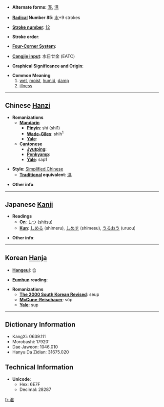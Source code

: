 * '''Alternate forms''': [[溼]], [[濕]]

* '''[[Wiktionary:Chinese radical index| Radical]] Number 85''': [[Wiktionary:Chinese radical index 水|水]]+9 strokes

* '''[[Wiktionary:Chinese total strokes index|Stroke number]]''': [[Wiktionary:Chinese total strokes index 12|12]]

* '''Stroke order''': 

* '''[[Wiktionary:Chinese four corner index|Four-Corner System]]''': 

* '''[[Wiktionary:Chinese Cangjie index|Cangjie input]]''': 水日廿金 (EATC)

* '''Graphical Significance and Origin''': 

* '''Common Meaning'''
*#[[wet]], [[moist]], [[humid]], [[damp]]
*# [[illness]]

----

== Chinese [[Hanzi]] ==

* '''Romanizations'''
** '''[[Mandarin]]'''
*** '''[[Pinyin]]''': shī (shi1)
*** '''[[Wade-Giles]]''': shih<sup>1</sup>
*** '''[[Yale]]''': 
** '''[[Cantonese]]'''
*** '''[[Jyutping]]''':
*** '''[[Penkyamp]]''': 
*** '''[[Yale]]''': sap1

* '''Style''': [[Simplified Chinese]] 
** '''[[Traditional Chinese|Traditional]] equivalent''': [[濕]]

* '''Other info''': 

----

== Japanese [[Kanji]] ==

* '''Readings'''
** '''[[On]]''': [[しつ]] (shitsu)
** '''[[Kun]]''': [[しめる]] (shimeru), [[しめす]] (shimesu), [[うるおう]] (uruou)

* '''Other info''':  

----

== Korean [[Hanja]] ==

* '''[[Hangeul]]''': 습

* '''[[Eumhun]] reading''': 

* '''Romanizations'''
** '''[[The 2000 South Korean Revised Romanization|The 2000 South Korean Revised]]''': seup
** '''[[McCune-Reischauer]]''': sŭp
** '''[[Yale]]''': sup

----

== Dictionary Information ==

* KangXi: 0639.111
* Morobashi: 17920'
* Dae Jaweon: 1046.010
* Hanyu Da Zidian: 31675.020

== Technical Information ==

* '''Unicode''':
** Hex: 6E7F
** Decimal: 28287

[[fr:湿]]